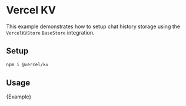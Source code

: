 # Vercel KV

This example demonstrates how to setup chat history storage using the `VercelKVStore` `BaseStore` integration.

## Setup

```bash npm2yarn
npm i @vercel/kv
```

## Usage


<CodeBlock language="typescript">{Example}</CodeBlock>
